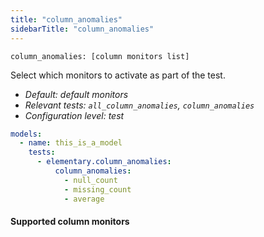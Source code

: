 ```yaml
---
title: "column_anomalies"
sidebarTitle: "column_anomalies"
---
```


`column_anomalies: [column monitors list]`

Select which monitors to activate as part of the test.

- _Default: default monitors_
- _Relevant tests: `all_column_anomalies`, `column_anomalies`_
- _Configuration level: test_

<RequestExample>

```yaml test
models:
  - name: this_is_a_model
    tests:
      - elementary.column_anomalies:
          column_anomalies: 
            - null_count
            - missing_count
            - average
```

</RequestExample>


#### Supported column monitors

<Snippet file="column-metrics.mdx" />